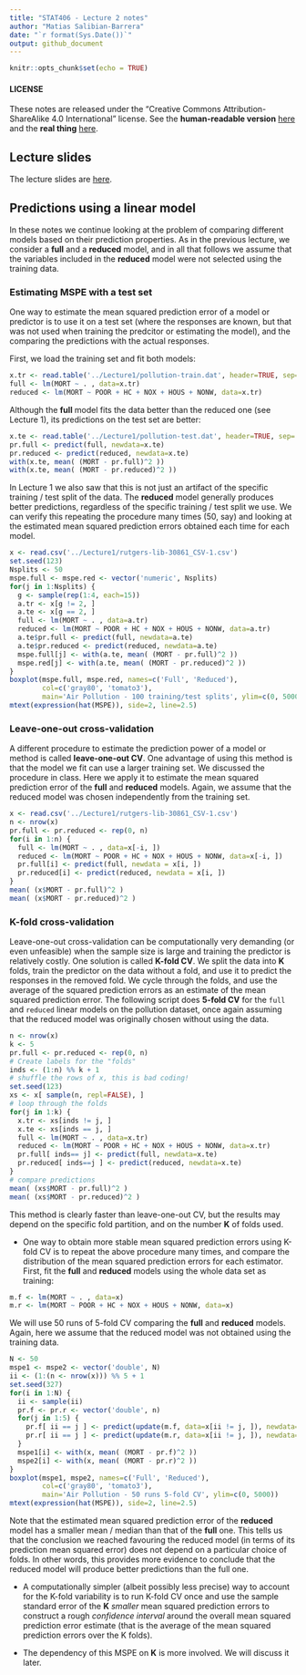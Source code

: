 ```yaml
---
title: "STAT406 - Lecture 2 notes"
author: "Matias Salibian-Barrera"
date: "`r format(Sys.Date())`"
output: github_document
---
```


```r
knitr::opts_chunk$set(echo = TRUE)
```

#### LICENSE
These notes are released under the 
"Creative Commons Attribution-ShareAlike 4.0 International" license. 
See the **human-readable version** [here](https://creativecommons.org/licenses/by-sa/4.0/)
and the **real thing** [here](https://creativecommons.org/licenses/by-sa/4.0/legalcode). 

## Lecture slides

The lecture slides are [here](STAT406-17-lecture-2.pdf).

## Predictions using a linear model

In these notes we continue looking at the problem of 
comparing different models based on their 
prediction properties. As in the previous lecture, we consider 
a **full** and a **reduced** model, and in all that follows we assume that the
variables included in the **reduced** model were not selected using the training data. 


### Estimating MSPE with a test set

One way to estimate the mean squared prediction error of a 
model or predictor is to use it on a test set (where the
responses are known, but that was not used when training the
predcitor or estimating the model), and the comparing the
predictions with the actual responses. 

First, we load the training set and fit both models:
```r
x.tr <- read.table('../Lecture1/pollution-train.dat', header=TRUE, sep=',')
full <- lm(MORT ~ . , data=x.tr)
reduced <- lm(MORT ~ POOR + HC + NOX + HOUS + NONW, data=x.tr)
```
Although the **full** model fits the data better than the
reduced one (see Lecture 1), its predictions on the test set are better:
```r
x.te <- read.table('../Lecture1/pollution-test.dat', header=TRUE, sep=',')
pr.full <- predict(full, newdata=x.te)
pr.reduced <- predict(reduced, newdata=x.te)
with(x.te, mean( (MORT - pr.full)^2 ))
with(x.te, mean( (MORT - pr.reduced)^2 ))
```
In Lecture 1 we also saw that 
this is not just an artifact of the specific
training / test split of the data. The **reduced**
model generally produces better predictions, 
regardless of the specific training / test
split we use. We can verify this repeating 
the procedure many times (50, say) and looking
at the estimated mean squared prediction errors
obtained each time for each model. 

```r
x <- read.csv('../Lecture1/rutgers-lib-30861_CSV-1.csv')
set.seed(123)
Nsplits <- 50
mspe.full <- mspe.red <- vector('numeric', Nsplits)
for(j in 1:Nsplits) {
  g <- sample(rep(1:4, each=15))
  a.tr <- x[g != 2, ]
  a.te <- x[g == 2, ]
  full <- lm(MORT ~ . , data=a.tr)
  reduced <- lm(MORT ~ POOR + HC + NOX + HOUS + NONW, data=a.tr)
  a.te$pr.full <- predict(full, newdata=a.te)
  a.te$pr.reduced <- predict(reduced, newdata=a.te)
  mspe.full[j] <- with(a.te, mean( (MORT - pr.full)^2 ))
  mspe.red[j] <- with(a.te, mean( (MORT - pr.reduced)^2 ))
}
boxplot(mspe.full, mspe.red, names=c('Full', 'Reduced'), 
        col=c('gray80', 'tomato3'), 
        main='Air Pollution - 100 training/test splits', ylim=c(0, 5000))
mtext(expression(hat(MSPE)), side=2, line=2.5)
```


### Leave-one-out cross-validation

A different procedure to estimate the prediction power
of a model or method is called **leave-one-out CV**. 
One advantage of using this method is that 
the model we fit can use a larger training set.
We discussed the procedure in class. Here
we apply it to estimate the mean squared
prediction error of the **full** and **reduced**
models. Again, we assume that the reduced model 
was chosen independently from the training set.
```r
x <- read.csv('../Lecture1/rutgers-lib-30861_CSV-1.csv')
n <- nrow(x)
pr.full <- pr.reduced <- rep(0, n)
for(i in 1:n) {
  full <- lm(MORT ~ . , data=x[-i, ])
  reduced <- lm(MORT ~ POOR + HC + NOX + HOUS + NONW, data=x[-i, ])
  pr.full[i] <- predict(full, newdata = x[i, ])
  pr.reduced[i] <- predict(reduced, newdata = x[i, ])
}
mean( (x$MORT - pr.full)^2 )
mean( (x$MORT - pr.reduced)^2 )
```

### K-fold cross-validation

Leave-one-out cross-validation can be computationally 
very demanding (or even unfeasible) when the sample size
is large and training the predictor is relatively costly. 
One solution is called **K-fold CV**. We split the data
into **K** folds, train the predictor on the data without
a fold, and use it to predict the responses 
in the removed fold. We cycle through the folds, and
use the average of the squared prediction errors as
an estimate of the mean squared prediction error.
The following script does **5-fold CV** for the 
`full` and `reduced` linear models on the
pollution dataset, once again assuming that the reduced model 
was originally chosen without using the data.
```r
n <- nrow(x)
k <- 5
pr.full <- pr.reduced <- rep(0, n)
# Create labels for the "folds"
inds <- (1:n) %% k + 1 
# shuffle the rows of x, this is bad coding!
set.seed(123)
xs <- x[ sample(n, repl=FALSE), ]
# loop through the folds
for(j in 1:k) {
  x.tr <- xs[inds != j, ]
  x.te <- xs[inds == j, ]
  full <- lm(MORT ~ . , data=x.tr)
  reduced <- lm(MORT ~ POOR + HC + NOX + HOUS + NONW, data=x.tr)
  pr.full[ inds== j] <- predict(full, newdata=x.te)
  pr.reduced[ inds==j ] <- predict(reduced, newdata=x.te)
}
# compare predictions
mean( (xs$MORT - pr.full)^2 )
mean( (xs$MORT - pr.reduced)^2 )
```
This method is clearly faster than leave-one-out CV, but
the results may depend on the specific fold partition,
and on the number **K** of folds used. 

* One way to obtain more stable mean squared prediction errors 
using K-fold CV is to repeat the above procedure
many times, and compare the distribution of the
mean squared prediction errors for each estimator.
First, fit the **full** and **reduced** models using the
whole data set as training:
```r
m.f <- lm(MORT ~ . , data=x)
m.r <- lm(MORT ~ POOR + HC + NOX + HOUS + NONW, data=x)
```
We will use 50 runs of 5-fold CV comparing the **full** and **reduced** models.
Again, here we assume that the reduced model was not obtained
using the training data. 
```r
N <- 50
mspe1 <- mspe2 <- vector('double', N)
ii <- (1:(n <- nrow(x))) %% 5 + 1
set.seed(327)
for(i in 1:N) {
  ii <- sample(ii)
  pr.f <- pr.r <- vector('double', n)
  for(j in 1:5) {
    pr.f[ ii == j ] <- predict(update(m.f, data=x[ii != j, ]), newdata=x[ii==j,])
    pr.r[ ii == j ] <- predict(update(m.r, data=x[ii != j, ]), newdata=x[ii==j,])
  }
  mspe1[i] <- with(x, mean( (MORT - pr.f)^2 ))
  mspe2[i] <- with(x, mean( (MORT - pr.r)^2 ))
}  
boxplot(mspe1, mspe2, names=c('Full', 'Reduced'), 
        col=c('gray80', 'tomato3'), 
        main='Air Pollution - 50 runs 5-fold CV', ylim=c(0, 5000))
mtext(expression(hat(MSPE)), side=2, line=2.5)
```

Note that the estimated mean squared prediction 
error of the **reduced** model has a smaller mean / median
than that of the **full** one. This tells us that
the conclusion we reached favouring the reduced model 
(in terms of its prediction mean squared error) does
not depend on a particular choice of folds. In other
words, this provides more evidence to conclude that
the reduced model will produce better predictions
than the full one. 

* A computationally simpler (albeit possibly less precise) way
to account for the K-fold variability is to run 
K-fold CV once and 
use the sample standard error of the
**K** *smaller* mean squared prediction errors to
construct a rough *confidence interval* around
the overall mean squared prediction error estimate (that is
the average of the mean squared prediction errors
over the K folds).

* The dependency of this MSPE on **K** is more involved.
We will discuss it later. 
